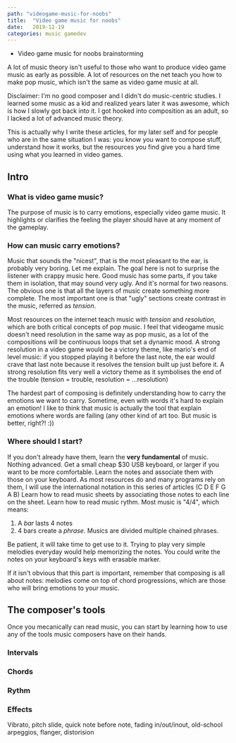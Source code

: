 ```yaml
---
path: "videogame-music-for-noobs"
title:  "Video game music for noobs"
date:   2019-12-19
categories: music gamedev
---
```


- Video game music for noobs brainstorming

A lot of music theory isn't useful to those who want to produce video game music as early as possible.
A lot of resources on the net teach you how to make pop music, which isn't the same as video game music at all.

Disclaimer: I'm no good composer and I didn't do music-centric studies. I learned some music as a kid and realized years later it was awesome, which is how I slowly got back into it.
I got hooked into composition as an adult, so I lacked a lot of advanced music theory.

This is actually why I write these articles, for my later self and for people who are in the same situation I was: you know you want to compose stuff, understand how it works, but the resources you find give you a hard time using what you learned in video games.


## Intro

### What is video game music?

The purpose of music is to carry emotions, especially video game music.
It highlights or clarifies the feeling the player should have at any moment of the gameplay.


### How can music carry emotions?

Music that sounds the "nicest", that is the most pleasant to the ear, is probably very boring. Let me explain.
The goal here is not to surprise the listener with crappy music here. Good music has some parts, if you take them in isolation, that may sound very ugly. And it's normal for two reasons. The obvious one is that all the layers of music create something more complete. The most important one is that "ugly" sections create contrast in the music, referred as _tension_.

Most resources on the internet teach music with _tension_ and _resolution_, which are both critical concepts of pop music.
I feel that videogame music doesn't need resolution in the same way as pop music, as a lot of the compositions will be continuous loops that set a dynamic mood.
A strong resolution in a video game would be a victory theme, like mario's end of level music: if you stopped playing it before the last note, the ear would crave that last note because it resolves the tension built up just before it. A strong resolution fits very well a victory theme as it symbolises the end of the trouble (tension = trouble, resolution = ...resolution)

The hardest part of composing is definitely understanding how to carry the emotions we want to carry. Sometime, even with words it's hard to explain an emotion!
I like to think that music is actually the tool that explain emotions where words are failing (any other kind of art too. But music is better, right?! :))


### Where should I start?

If you don't already have them, learn the **very fundamental** of music. Nothing advanced.
Get a small cheap $30 USB keyboard, or larger if you want to be more comfortable.
Learn the notes and associate them with those on your keyboard. As most resources do and many programs rely on them, I will use the international notation in this series of articles (C D E F G A B)
Learn how to read music sheets by associating those notes to each line on the sheet.
Learn how to read music rythm. Most music is "4/4", which means:
1. A _bar_ lasts 4 notes
2. 4 bars create a _phrase_. Musics are divided multiple chained phrases.

Be patient, it will take time to get use to it. Trying to play very simple melodies everyday would help memorizing the notes.
You could write the notes on your keyboard's keys with erasable marker.

If it isn't obvious that this part is important, remember that composing is all about notes: melodies come on top of chord progressions, which are those who will bring emotions to your music.



## The composer's tools

Once you mecanically can read music, you can start by learning how to use any of the tools music composers have on their hands.

### Intervals

### Chords

### Rythm

### Effects

Vibrato, pitch slide, quick note before note, fading in/out/inout, old-school arpeggios, flanger, distorision
